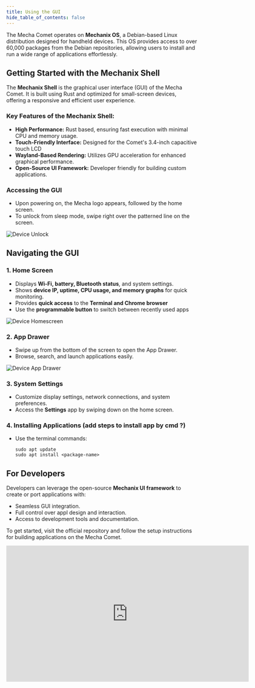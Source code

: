```yaml
---
title: Using the GUI
hide_table_of_contents: false
---
```

The Mecha Comet operates on **Mechanix OS**, a Debian-based Linux distribution designed for handheld devices. This OS provides access to over 60,000 packages from the Debian repositories, allowing users to install and run a wide range of applications effortlessly.

## **Getting Started with the Mechanix Shell**

The **Mechanix Shell** is the graphical user interface (GUI) of the Mecha Comet. It is built using Rust and optimized for small-screen devices, offering a responsive and efficient user experience.

### **Key Features of the Mechanix Shell:**

- **High Performance:** Rust based, ensuring fast execution with minimal CPU and memory usage.
- **Touch-Friendly Interface:** Designed for the Comet's 3.4-inch capacitive touch LCD
- **Wayland-Based Rendering:** Utilizes GPU acceleration for enhanced graphical performance.
- **Open-Source UI Framework:** Developer friendly for building custom applications.

### **Accessing the GUI**

- Upon powering on, the Mecha logo appears, followed by the home screen.
- To unlock from sleep mode, swipe right over the patterned line on the screen.

![Device Unlock](/img/comet/device-unlock.jpeg)

## **Navigating the GUI**

### **1. Home Screen**

- Displays **Wi-Fi, battery, Bluetooth status**, and system settings.
- Shows **device IP, uptime, CPU usage, and memory graphs** for quick monitoring.
- Provides **quick access** to the **Terminal and Chrome browser**
- Use the **programmable button** to switch between recently used apps

![Device Homescreen](/img/comet/device-homescreen.jpeg)

### **2. App Drawer**

- Swipe up from the bottom of the screen to open the App Drawer.
- Browse, search, and launch applications easily.

![Device App Drawer](/img/comet/device-app-drawer.jpeg)

### **3. System Settings**

- Customize display settings, network connections, and system preferences.
- Access the **Settings** app by swiping down on the home screen.

### **4. Installing Applications  (add steps to install app by cmd ?)**

- Use the terminal commands:
    
    ```
    sudo apt update
    sudo apt install <package-name>
    ```
    

## **For Developers**

Developers can leverage the open-source **Mechanix UI framework** to create or port applications with: 

- Seamless GUI integration.
- Full control over appl design and interaction.
- Access to development tools and documentation.

To get started, visit the official repository and follow the setup instructions for building applications on the Mecha Comet.


<!-- <video controls width="640" height="360">
  <source src="/videos/The Mecha Comet Makes It Happen.mp4" type="video/mp4"></source>
  Your browser does not support the video tag.
</video> -->

<iframe
  width="640"
  height="360"
  src="https://web-assets.mecha.so/developers-v1/launcher/mecha-gui-overview.mp4"
  title="Demo Video"
  frameborder="0"
  allow="accelerometer; autoplay; clipboard-write; encrypted-media; gyroscope; picture-in-picture"
  allowfullscreen
></iframe>
